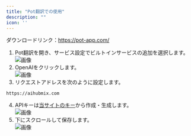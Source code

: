 ```yaml
---
title: "Pot翻訳での使用"
description: ""
icon: ''
---
```


ダウンロードリンク：https://pot-app.com/
1. Pot翻訳を開き、サービス設定でビルトインサービスの追加を選択します。  
![画像](/media/en/pot1.png)  
2. OpenAIをクリックします。  
![画像](/media/en/pot2.png) 
3. リクエストアドレスを次のように設定します。 
```
https://aihubmix.com
```    
4. APIキーは[当サイトのキー](https://aihubmix.com/token)から作成・生成します。   
![画像](/media/en/pot3.png)
5. 下にスクロールして保存します。  
![画像](/media/en/pot4.png)